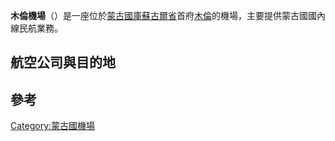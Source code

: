 {{Infobox Airport 
| name         = 木倫機場<br>Mörön Airport
| nativename   = 
| nativename-a = 
| nativename-r = 
| image        = 
| image-width  = 
| caption      = 2006年新建的航廈
| IATA         = MXV
| ICAO         = ZMMN
<center>{{Location map|Mongolia|width=250|float=center
|caption=|mark=Airplane_silhouette.svg|marksize=10
|label=MXV|position=right
|lat_deg=49|lat_min=39|lat_sec=47|lat_dir=N
|lon_deg=100|lon_min=05|lon_sec=57|lon_dir=E
}}<small>機場在蒙古國的位置</small></center>
| type         = 軍民合用
| owner        = 蒙古國民航局
| operator     = Mörön (city)
| city-served  = 
| location     = {{MNG}} [[木倫|木倫]]
| elevation-f  = 1,302
| elevation-m  = 4,272
| coordinates  = {{Coord|49|39|47|N|100|05|57|E|type:airport_region:MN|display=inline,title}}
| website      = 
| metric-elev  = 
| metric-rwy   = 
| r1-number    = 10L/28R
| r1-length-f  = 8,005
| r1-length-m  = 2,440
| r1-surface   = 瀝青
| r2-number    = 10R/28L
| r2-length-f  = 6,561
| r2-length-m  = 2,000
| r2-surface   = 草地
| stat-year    = 2010
| stat1-header = 旅客流量
| stat1-data   = 13000 
| footnotes    = 数据来源：蒙古国民航局<ref>{{cite web|url=http://www.mcaa.gov.mn/index.php/page/28|title=Монголын иргэний нисэхийн статистикийн эмхтгэл 2010|publisher=Civil Aviation Administration of Mongolia|access-date=2015-01-24|archive-url=https://www.webcitation.org/68o4HLnab?url=http://www.mcaa.gov.mn/index.php/page/28|archive-date=2012-06-30|dead-url=yes}}</ref>
}}
'''木倫機場'''（{{airport codes|MXV|ZMMN}}）是一座位於[[蒙古國|蒙古國]][[庫蘇古爾省|庫蘇古爾省]]首府[[木倫|木倫]]的機場，主要提供蒙古國國內線民航業務。

==航空公司與目的地==
{{Airport-dest-list
|{{flagicon|MNG}} [[蒙古航空|蒙古航空]]（M0） | 烏蘭巴托
|{{nowrap|{{flagicon|MNG}} [[匈奴航空|匈奴航空]]（MR）}} | 烏蘭巴托
}}

==參考==
{{REFLIST}}

{{蒙古机场}}

{{蒙古小作品}}
{{機場小作品}}


[[Category:蒙古國機場|Category:蒙古國機場]]